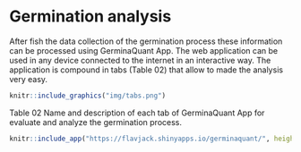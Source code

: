 # Germination analysis

After fish the data collection of the germination process these information can be processed using GerminaQuant App. The web application can be used in any device connected to the internet in an interactive way. The application is compound in tabs (Table 02) that allow to made the analysis very easy. 

```r
knitr::include_graphics("img/tabs.png")
```

Table 02 Name and description of each tab of GerminaQuant App for evaluate and analyze the  germination process.

```r

knitr::include_app("https://flavjack.shinyapps.io/germinaquant/", height = "600px")

```

